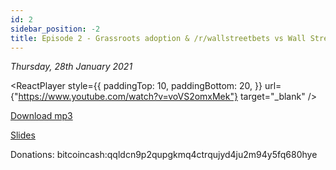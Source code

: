 ```yaml
---
id: 2
sidebar_position: -2
title: Episode 2 - Grassroots adoption & /r/wallstreetbets vs Wall Street
---
```



_Thursday, 28th January 2021_

<ReactPlayer
  style={{
    paddingTop: 10,
    paddingBottom: 20,
  }}
  url={"https://www.youtube.com/watch?v=voVS2omxMek"}
  target="_blank"
/>

[Download mp3](https://drive.google.com/file/d/1H4Hx3hGGA7iDQj5YluuC9sKGGNPUYmTM/view?usp=sharing)

[Slides](https://docs.google.com/presentation/d/1wshYxnpvvBe_e4PnzNIEQwVCSCi8AAzldGyuHQNfLB8/edit?usp=sharing)

Donations: bitcoincash:qqldcn9p2qupgkmq4ctrqujyd4ju2m94y5fq680hye
